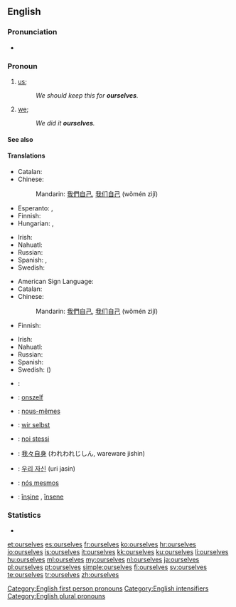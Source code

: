 ==English==

===Pronunciation===
* {{audio|en-us-ourselves.ogg|Audio (US)}}

===Pronoun===
{{en-pron|desc=second personal plural pronoun|reflexive case of|we}}

# {{reflexive}} [[us]]; {{non-gloss definition|the group including the speaker as the object of a verb or preposition when that group also is the subject.}}
#: ''We should keep this for '''ourselves'''.''
# {{emphatic}} [[we]]; {{non-gloss definition|intensifies the subject as the group including the speaker, especially to indicate that no one else satisfies the predicate.}}
#: ''We did it '''ourselves'''.''

====See also====
{{English personal pronouns}}

====Translations====
{{trans-top|reflexive: us}}
* Catalan: {{t-|ca|ens}}
* Chinese:
*: Mandarin: [[我們]][[自己]], [[我们]][[自己]] (wǒmén zìjǐ)
* Esperanto: {{t+|eo|ni|xs=Esperanto}}, {{t+|eo|nin|xs=Esperanto}}
* Finnish: {{t-|fi|itsemme}}
* Hungarian: {{t|hu|magunk}}, {{t|hu|magunkat}} {{qualifier|accusative}}
{{trans-mid}}
* Irish: {{t-|ga|sinn féin|xs=Irish}}
* Nahuatl: {{t|nah|tehhuān|xs=Nahuatl}}
* Russian: {{t|ru|себя|tr=sebjá|alt=себя́}}
* Spanish: {{t+|es|nos}}, {{t+|es|nosotros}}
* Swedish: {{t|sv|oss själva}}
{{trans-bottom}}

{{trans-top|emphatic: we}}
* American Sign Language: {{tø|ase|A@IpsiChest-RadialBack A@ContraChest-RadialBack|xs=American Sign Language}}
* Catalan: {{t-|ca|mateix|alt=mateixos}}
* Chinese:
*: Mandarin: [[我們]][[自己]], [[我们]][[自己]] (wǒmén zìjǐ)
* Finnish: {{t+|fi|itse}}
{{trans-mid}}
* Irish: {{t-|ga|sinn féin|xs=Irish}}
* Nahuatl: {{t|nah|tehhuāntin|xs=Nahuatl}}
* Russian: {{t|ru|сами|tr=sámi|alt=са́ми}}
* Spanish: {{t+|es|mismo|alt=nosotros mismos}}
* Swedish: ({{t|sv|vi}}) {{t+|sv|själva}}
{{trans-bottom}}

{{checktrans-top}}
* {{ttbc|ar}}: {{Arab|[[انفسنا]]}} {{IPAchar|(anfúsana)}}
* {{ttbc|nl}}: [[onszelf]]
* {{ttbc|fr}}: [[nous-mêmes]]
* {{ttbc|de}}: [[wir selbst]]
{{trans-mid}}
* {{ttbc|it}}: [[noi stessi]]
* {{ttbc|ja}}: [[我々自身]] (われわれじしん, wareware jishin)
* {{ttbc|ko}}: [[우리 자신]] (uri jasin)
* {{ttbc|pt}}: [[nós mesmos]]
* {{ttbc|ro}}: [[înșine]] {{m}}, [[însene]] {{f}}
{{trans-bottom}}

===Statistics===
* {{rank|offer|promise|obliged|911|ourselves|pale|happiness|religion}}

[[Category:English first person pronouns]]
[[Category:English intensifiers]]
[[Category:English plural pronouns]]

[[et:ourselves]]
[[es:ourselves]]
[[fr:ourselves]]
[[ko:ourselves]]
[[hr:ourselves]]
[[io:ourselves]]
[[is:ourselves]]
[[it:ourselves]]
[[kk:ourselves]]
[[ku:ourselves]]
[[li:ourselves]]
[[hu:ourselves]]
[[ml:ourselves]]
[[my:ourselves]]
[[nl:ourselves]]
[[ja:ourselves]]
[[pl:ourselves]]
[[pt:ourselves]]
[[simple:ourselves]]
[[fi:ourselves]]
[[sv:ourselves]]
[[te:ourselves]]
[[tr:ourselves]]
[[zh:ourselves]]